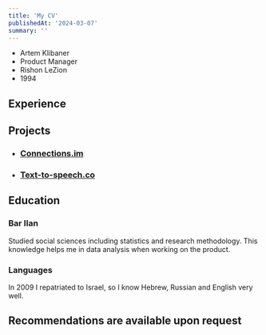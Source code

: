 ```yaml
---
title: 'My CV'
publishedAt: '2024-03-07'
summary: ''
---
```

- Artem Klibaner
- Product Manager
- Rishon LeZion
- 1994
## Experience
## Projects
- ### [Connections.im](https://connections.im/)
- ### [Text-to-speech.co](https://www.text-to-speech.co/)
## Education
### Bar Ilan
Studied social sciences including statistics and research methodology. This knowledge helps me in data analysis when working on the product.
### Languages
In 2009 I repatriated to Israel, so I know Hebrew, Russian and English very well.
## Recommendations are available upon request
